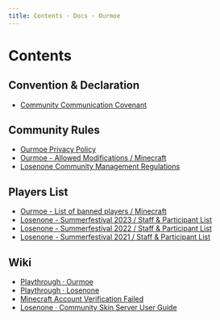 ```yaml
---
title: Contents · Docs · Ourmoe
---
```


# Contents

## Convention & Declaration

- [Community Communication Covenant](treaty/community_communication_covenant)

## Community Rules

- [Ourmoe Privacy Policy](rules/privacy_policy)
- [Ourmoe - Allowed Modifications / Minecraft](rules/allowed_modifications)
- [Losenone Community Management Regulations](rules/losenone_community_management_regulations)

## Players List

- [Ourmoe - List of banned players / Minecraft](players_list/blacklists)
- [Losenone - Summerfestival 2023 / Staff & Participant List](players_list/losenone_summerfestival_2023_staff_and_participant_list)
- [Losenone - Summerfestival 2022 / Staff & Participant List](players_list/losenone_summerfestival_2022_staff_and_participant_list)
- [Losenone - Summerfestival 2021 / Staff & Participant List](players_list/losenone_summerfestival_2021_staff_and_participant_list)

## Wiki

- [Playthrough · Ourmoe](https://spark.yaasasi.cn/docs/playthrough)
- [Playthrough · Losenone](https://spark.yaasasi.cn/docs/playthrough_losenone)
- [Minecraft Account Verification Failed](wiki/minecraft_account_verification_failed)
- [Losenone · Community Skin Server User Guide](wiki/losenone_skin_user_guide)